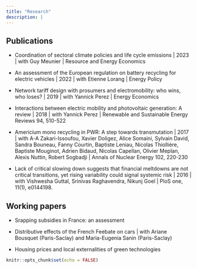 ```yaml
---
title: "Research"
description: | 
---
```


## Publications
* Coordination of sectoral climate policies and life cycle emissions | 2023 | with Guy Meunier | Resource and Energy Economics 

* An assessment of the European regulation on battery recycling for electric vehicles | 2022 | with Etienne Lorang | Energy Policy 

* Network tariff design with prosumers and electromobility: who wins, who loses? | 2019 | with Yannick Perez | Energy Economics  

* Interactions between electric mobility and photovoltaic generation: A review | 2018 | with Yannick Perez | Renewable and Sustainable Energy Reviews 94, 510-522 

* Americium mono recycling in PWR:  A step towards transmutation | 2017 | with A-A Zakari-Issoufou, Xavier Doligez, Alice Somaini, Sylvain David, Sandra Bouneau, Fanny Courtin, Baptiste Leniau, Nicolas Thiollière, Baptiste Mouginot, Adrien Bidaud, Nicolas Capellan, Olivier Meplan, Alexis Nuttin, Robert Sogbadji | Annals of Nuclear Energy 102, 220-230 

* Lack of critical slowing down suggests that financial meltdowns are not critical transitions, yet rising variability could signal systemic risk | 2016 | with Vishwesha Guttal, Srinivas Raghavendra, Nikunj Goel  | PloS one, 11(1), e0144198. 


## Working papers

 

* Srapping subsidies in France: an assessment 

* Distributive effects of the French Feebate on cars | with Ariane Bousquet (Paris-Saclay) and Maria-Eugenia Sanin (Paris-Saclay)

* Housing prices and local externalities of green technologies

```r
knitr::opts_chunk$set(echo = FALSE)
```
